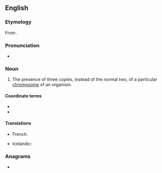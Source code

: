 ==English==
{{wikipedia}}

===Etymology===
From {{suffix|en|trisome|y}}.

===Pronunciation===
* {{a|UK}} {{IPA|en|/ˈtɹʌɪ.sə(ʊ)mi/}}

===Noun===
{{en-noun|~}}

# {{lb|en|cytology}} The presence of three copies, instead of the normal two, of a particular [[chromosome]] of an organism.

====Coordinate terms====
* {{l|en|disomy}}
* {{l|en|monosomy}}

====Translations====
{{trans-top|three copies of a chromosome}}
* French: {{t+|fr|trisomie|f}}
{{trans-mid}}
* Icelandic: {{t|is|þrístæða|f}}
{{trans-bottom}}

===Anagrams===
* {{anagrams|en|a=imorsty|Toryism}}
